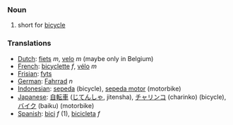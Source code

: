 ===Noun===
#short for [[bicycle]]
===Translations===
*[[Dutch]]: [[fiets]] ''m'', [[velo]] ''m'' (maybe only in Belgium)
*[[French]]: [[bicyclette]] ''f'', [[vélo]] ''m''
*[[Frisian]]: [[fyts]]
*[[German]]: [[Fahrrad]] ''n''
*[[Indonesian]]: [[sepeda]] (bicycle), [[sepeda motor]] (motorbike)
*[[Japanese]]: [[自転車]] ([[じてんしゃ]], jitensha), [[チャリンコ]] (charinko) (bicycle), [[バイク]] (baiku) (motorbike)
*[[Spanish]]: [[bici]] ''f'' (1), [[bicicleta]] ''f''